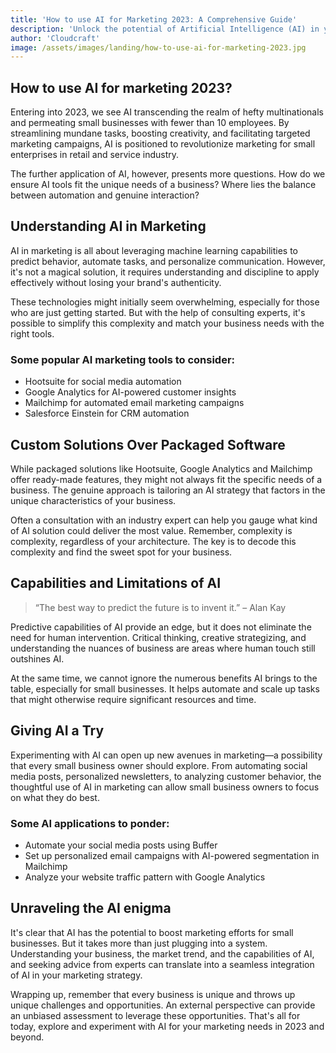 ```yaml
---
title: 'How to use AI for Marketing 2023: A Comprehensive Guide'
description: 'Unlock the potential of Artificial Intelligence (AI) in your small business marketing strategy for 2023. From automation to analytics, discover how AI can enhance your marketing efforts.'
author: 'Cloudcraft'
image: /assets/images/landing/how-to-use-ai-for-marketing-2023.jpg
---
```


## How to use AI for marketing 2023?

Entering into 2023, we see AI transcending the realm of hefty multinationals and permeating small businesses with fewer than 10 employees. By streamlining mundane tasks, boosting creativity, and facilitating targeted marketing campaigns, AI is positioned to revolutionize marketing for small enterprises in retail and service industry.

The further application of AI, however, presents more questions. How do we ensure AI tools fit the unique needs of a business? Where lies the balance between automation and genuine interaction?

<ServicesBlurb />

## Understanding AI in Marketing

AI in marketing is all about leveraging machine learning capabilities to predict behavior, automate tasks, and personalize communication. However, it's not a magical solution, it requires understanding and discipline to apply effectively without losing your brand's authenticity.

These technologies might initially seem overwhelming, especially for those who are just getting started. But with the help of consulting experts, it's possible to simplify this complexity and match your business needs with the right tools.

### Some popular AI marketing tools to consider:

* Hootsuite for social media automation
* Google Analytics for AI-powered customer insights
* Mailchimp for automated email marketing campaigns
* Salesforce Einstein for CRM automation

## Custom Solutions Over Packaged Software 

While packaged solutions like Hootsuite, Google Analytics and Mailchimp offer ready-made features, they might not always fit the specific needs of a business. The genuine approach is tailoring an AI strategy that factors in the unique characteristics of your business.

Often a consultation with an industry expert can help you gauge what kind of AI solution could deliver the most value. Remember, complexity is complexity, regardless of your architecture. The key is to decode this complexity and find the sweet spot for your business.

<GetStartedBlurb />

## Capabilities and Limitations of AI 

<blockquote>“The best way to predict the future is to invent it.” – Alan Kay</blockquote>

Predictive capabilities of AI provide an edge, but it does not eliminate the need for human intervention. Critical thinking, creative strategizing, and understanding the nuances of business are areas where human touch still outshines AI.

At the same time, we cannot ignore the numerous benefits AI brings to the table, especially for small businesses. It helps automate and scale up tasks that might otherwise require significant resources and time.

## Giving AI a Try

Experimenting with AI can open up new avenues in marketing—a possibility that every small business owner should explore. From automating social media posts, personalized newsletters, to analyzing customer behavior, the thoughtful use of AI in marketing can allow small business owners to focus on what they do best.

### Some AI applications to ponder:

* Automate your social media posts using Buffer
* Set up personalized email campaigns with AI-powered segmentation in Mailchimp
* Analyze your website traffic pattern with Google Analytics 

## Unraveling the AI enigma

It's clear that AI has the potential to boost marketing efforts for small businesses. But it takes more than just plugging into a system. Understanding your business, the market trend, and the capabilities of AI, and seeking advice from experts can translate into a seamless integration of AI in your marketing strategy.

Wrapping up, remember that every business is unique and throws up unique challenges and opportunities. An external perspective can provide an unbiased assessment to leverage these opportunities. That's all for today, explore and experiment with AI for your marketing needs in 2023 and beyond.
